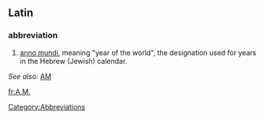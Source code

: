 ==Latin==
===abbreviation===
#[[anno mundi]], meaning "year of the world", the designation used for years in the Hebrew (Jewish) calendar.
''See also:'' [[AM]]

[[Category:Abbreviations]]

[[fr:A.M.]]
